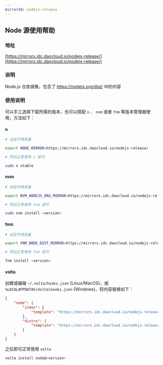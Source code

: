```yaml
---
mirrorId: nodejs-release
---
```


## Node 源使用帮助

### 地址

[https://mirrors.idc.daocloud.io/nodejs-release/](https://mirrors.idc.daocloud.io/nodejs-release/)

### 说明

Node.js 仓库镜像，包含了 https://nodejs.org/dist/ 中的内容

### 使用说明

可以手工选择下载所需的版本，也可以搭配 `n` 、 `nvm` 或者 `fnm` 等版本管理器使用，方法如下：

#### n

```bash
# 设定环境变量

export NODE_MIRROR=https://mirrors.idc.daocloud.io/nodejs-release/

# 然后正常使用 n 即可

sudo n stable
```

#### nvm

```bash
# 设定环境变量

export NVM_NODEJS_ORG_MIRROR=https://mirrors.idc.daocloud.io/nodejs-release/

# 然后正常使用 nvm 即可

sudo nvm install <version>
```

#### fnm

```bash
# 设定环境变量

export FNM_NODE_DIST_MIRROR=https://mirrors.idc.daocloud.io/nodejs-release/

# 然后正常使用 fnm 即可

fnm install <version>
```

#### volta

创建或编辑 `~/.volta/hooks.json` (Linux/MacOS)，或 `%LOCALAPPDATA%\Volta\hooks.json` (Windows)，将内容替换如下：

```json
{
    "node": {
        "index": {
            "template": "https://mirrors.idc.daocloud.io/nodejs-release/index.json"
        },
        "distro": {
            "template": "https://mirrors.idc.daocloud.io/nodejs-release/v{{version}}/node-v{{version}}-{{os}}-{{arch}}.tar.gz"
        }
    }
}
```

之后即可正常使用 `volta`

```bash
volta install node@<version>
```